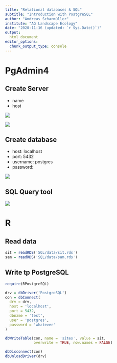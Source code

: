 ```yaml
---
title: "Relational databases & SQL"
subtitle: "Introduction with PostgreSQL"
author: "Andreas Scharmüller"
institute: "AG Landscape Ecology"
date: "2020-11-16 (updated: `r Sys.Date()`)"
output:
  html_document
editor_options: 
  chunk_output_type: console
---
```


# PgAdmin4

## Create Server

- name
- host

<img src="/home/scharmueller/Projects/teaching/SQL/data/pgadmin1.png">

<img src="/home/scharmueller/Projects/teaching/SQL/data/pgadmin2.png">

## Create database

- host: localhost
- port: 5432
- username: postgres
- password: <defined during installation>

<img src="/home/scharmueller/Projects/teaching/SQL/data/pgadmin3.png">

## SQL Query tool

<img src="/home/scharmueller/Projects/teaching/SQL/data/pgadmin4.png">

# R

## Read data
```r
sit = readRDS('SQL/data/sit.rds')
sam = readRDS('SQL/data/sam.rds')
```

## Write tp PostgreSQL

```r
require(RPostgreSQL)

drv = dbDriver('PostgreSQL')
con = dbConnect(
  drv = drv,
  host = 'localhost',
  port = 5432,
  dbname = 'test',
  user = 'postgres',
  password = 'whatever'
)

dbWriteTable(con, name = 'sites', value = sit,
             overwrite = TRUE, row.names = FALSE)

dbDisconnect(con)
dbUnloadDriver(drv)
```







